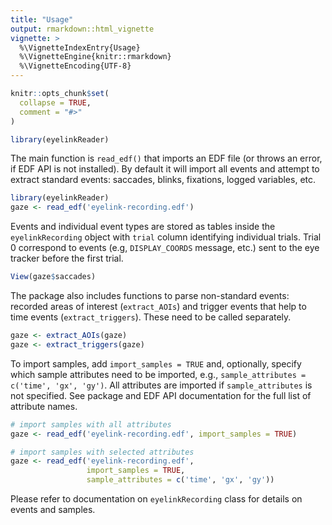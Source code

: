 ```yaml
---
title: "Usage"
output: rmarkdown::html_vignette
vignette: >
  %\VignetteIndexEntry{Usage}
  %\VignetteEngine{knitr::rmarkdown}
  %\VignetteEncoding{UTF-8}
---
```


```r
knitr::opts_chunk$set(
  collapse = TRUE,
  comment = "#>"
)
```

```r
library(eyelinkReader)
```

The main function is `read_edf()` that imports an EDF file (or throws an error, if EDF API is not installed). By default it will import all events and attempt to extract standard events: saccades, blinks, fixations, logged variables, etc.
```r
library(eyelinkReader)
gaze <- read_edf('eyelink-recording.edf')
```

Events and individual event types are stored as tables inside the `eyelinkRecording` object with `trial` column identifying individual trials. Trial 0 correspond to events (e.g, `DISPLAY_COORDS` message, etc.) sent to the eye tracker before the first trial. 
```r
View(gaze$saccades)
```

The package also includes functions to parse non-standard events: recorded areas of interest (`extract_AOIs`) and trigger events that help to time events (`extract_triggers`). These need to be called separately.

```r
gaze <- extract_AOIs(gaze)
gaze <- extract_triggers(gaze)
```

To import samples, add `import_samples = TRUE` and, optionally, specify which sample attributes need to be imported, e.g., `sample_attributes = c('time', 'gx', 'gy')`. All attributes are imported if `sample_attributes` is not specified. See package and EDF API documentation for the full list of attribute names.

```r
# import samples with all attributes
gaze <- read_edf('eyelink-recording.edf', import_samples = TRUE)

# import samples with selected attributes
gaze <- read_edf('eyelink-recording.edf',
                 import_samples = TRUE,
                 sample_attributes = c('time', 'gx', 'gy'))
```

Please refer to documentation on `eyelinkRecording` class for details on events and samples.
